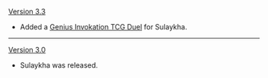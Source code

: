 {{Change History/Header}}
[[Version 3.3]]
* Added a [[Genius Invokation TCG/Stage/Sulaykha/Duel: Sulaykha|Genius Invokation TCG Duel]] for Sulaykha.
----
[[Version 3.0]]
* Sulaykha was released.